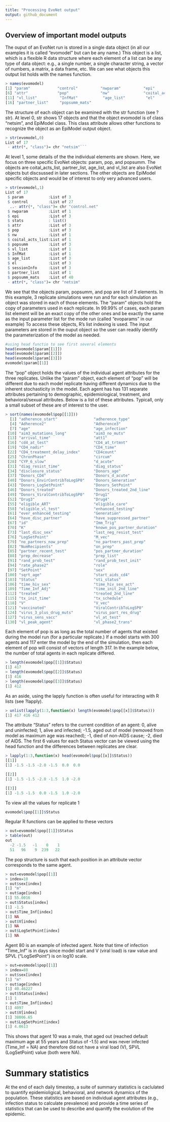```yaml
---
title: "Processing EvoNet output"
output: github_document
---
```


## Overview of important model outputs


The ouput of an EvoNet run is stored in a single data object (in all our examples it is called "evomodel" but can be any name.) This object is a list, which is a flexible R data structure where each element of a list can be any type of data object: e.g., a single number, a single character string, a vector of numbers, a matrix, a data frame, etc. We can see what objects this output list holds with the names function.

```r
> names(evomodel)
[1] "param"            "control"          "nwparam"          "epi"              "stats"  
[6] "attr"             "pop"              "nw"               "coital_acts_list" "popsumm"
[11] "vl_list"          "InfMat"           "age_list"         "el"               "sessionInfo"
[16] "partner_list"     "popsumm_mats"
```

The structure of each object can be examined with the str function (see ?str). At level 0, str shows 17 objects and that the object evomodel is of class "netsim", and EpiModel class. This class attribute allows other functions to recognize the object as an EpiModel output object.

```r

> str(evomodel,0)
List of 17
 - attr(*, "class")= chr "netsim"```
```

At level 1, some details of the the individual elements are shown. Here, we focus on three specific EvoNet objects: param, pop, and popsumm. The objects are coital_acts_list, partner_list, age_list, and vl_list are also EvoNet objects but discsussed in later sections.  The other objects are EpiModel specific objects and would be of interest to only very advanced users.

```r

> str(evomodel,1)
List of 17
 $ param           :List of 3
 $ control         :List of 27
  ..- attr(*, "class")= chr "control.net"
 $ nwparam         :List of 1
 $ epi             :List of 3
 $ stats           : list()
 $ attr            :List of 3
 $ pop             :List of 3
 $ nw              :List of 1
 $ coital_acts_list:List of 1
 $ popsumm         :List of 3
 $ vl_list         :List of 1
 $ InfMat          :List of 1
 $ age_list        :List of 3
 $ el              :List of 3
 $ sessionInfo     :List of 3
 $ partner_list    :List of 1
 $ popsumm_mats    :List of 40
 - attr(*, "class")= chr "netsim"
```

We see that the objects param, popsumm, and pop are list of 3 elements.  In this example, 3 replicate simulations were run and for each simulation an object was stored in each of those elements. The "param" objects hold the copy of parameters used in each replicate. In 99.99% of cases, each param list element will be an exact copy of the other ones and be exactly the same as the input parameter list for the mode run (called "evoparams" in our example) To access these objects, R's list indexing is used. The input parameters are stored in the ouput object so the user can readily identify the parameterization of the model as needed.


```r
#using head functio to see first several elements
head(evomodel$param[[1]])
head(evomodel$param[[2]])
head(evomodel$param[[3]])
evomodel$param[[1]]

```


The "pop" object holds the values of the individual agent attributes for the three replicates. Unlike the "param" object, each element of "pop" will be different due to each model replicate having different dynamics due to the inherent stochasticity in the model.  Each agent has has 131 separate attributes pertaining to demographic, epidemiological, treatment, and behavioral/sexual attributes.  Below is a list of these attributes. Typicall, only a small subset of these are of interest to the user.

```r
> sort(names(evomodel$pop[[1]]))
  [1] "adherence_start"                "adherence_type"                 "Adherence1"                    
  [4] "Adherence2"                     "Adherence3"                     "Adherence4"                    
  [7] "age"                            "age_infection"                  "ai_prob"                       
 [10] "aim3_mutations_long"            "aim3_no_muts"                   "Aim3RoundingErrors"            
 [13] "arrival_time"                   "att1"                           "CD4"                           
 [16] "cd4_at_test"                    "CD4_at_trtmnt"                  "CD4_initial_value"             
 [19] "CD4_nadir"                      "CD4_time"                       "CD4_time_death"                
 [22] "CD4_treatment_delay_index"      "CD4count"                       "CD4tot"                        
 [25] "ChronPhase"                     "circum"                         "condom_user"                   
 [28] "CYP_6_slow"                     "d_acute"                        "diag_resist_status"            
 [31] "diag_resist_time"               "diag_status"                    "diag_time"                     
 [34] "disclosure_status"              "Donors_age"                     "Donors_age"                    
 [37] "Donors_CD4"                     "Donors_d_acute"                 "Donors_diag_status"            
 [40] "Donors_EnvirContribToLogSP0"    "Donors_Generation"              "Donors_Index"                  
 [43] "Donors_LogSetPoint"             "Donors_SetPoint"                "Donors_Total_Time_Inf_At_Trans"
 [46] "Donors_treated"                 "Donors_treated_2nd_line"        "Donors_V"                      
 [49] "Donors_ViralContribToLogSP0"    "Drug1"                          "Drug2"                         
 [52] "Drug3"                          "Drug4"                          "eligible_2nd_line_ART"         
 [55] "eligible_ART"                   "eligible_care"                  "eligible_for_prep"             
 [58] "eligible_vl_test"               "enhanced_testing"               "EnvirContribToLogSP0"          
 [61] "ever_enhanced_testing"          "Generation"                     "have_diag_partner"             
 [64] "have_disc_partner"              "have_suppressed_partner"        "I_vec"                         
 [67] "id"                             "Imm_Trig"                       "insert_quotient"               
 [70] "K"                              "known_pos_partner_duration"     "L_vec"                         
 [73] "last_disc_sex"                  "last_neg_resist_test"           "last_neg_test"                 
 [76] "LogSetPoint"                    "M_vec"                          "min_time_tx"                   
 [79] "no_partners_now_prep"           "no_partners_past_prep"          "num_consec_VL_gt1k"            
 [82] "NumRecipients"                  "on_prep"                        "OnDrug"                        
 [85] "partner_recent_test"            "pos_partner_duration"           "PPP"                           
 [88] "prep_decrease"                  "prep_list"                      "r0"                            
 [91] "rand_prob_test"                 "rand_prob_test_init"            "RandomTimeToAIDS"              
 [94] "rate_phase2"                    "role"                           "s"                             
 [97] "SetPoint"                       "sex"                            "spvl_cat"                      
[100] "sqrt_age"                       "start_aids_cd4"                 "start_max_aids"                
[103] "Status"                         "sti_status"                     "Time_Death"                    
[106] "time_hiv_sex"                   "time_hiv_sex_act"               "Time_Inf"                      
[109] "Time_Inf_Adj"                   "time_init_2nd_line"             "total_acts"                    
[112] "treated"                        "treated_2nd_line"               "tx_dropout"                    
[115] "tx_init_time"                   "tx_schedule"                    "tx_stop_time"                  
[118] "V"                              "V_vec"                          "vacc_init_time"                
[121] "vaccinated"                     "ViralContribToLogSP0"           "virus_3_plus_drug_muts"        
[124] "virus_3_plus_drug_muts"         "virus_part_res_drug"            "virus_sens_drug"               
[127] "virus_sens_vacc"                "vl_at_test"                     "vl_expected"                   
[130] "vl_peak_agent"                  "vl_phase2_trans" 
```

Each element of pop is as long as the total number of agents that existed during the model run (for a particular replicate.)  If a model starts with 300 agents and 117 enter the model by the end of the simulation, then each element of pop will consist of vectors of length 317. In the example below, the number of total agents in each replicate differed.

```r
> length(evomodel$pop[[1]]$Status)
[1] 417
> length(evomodel$pop[[2]]$Status)
[1] 416
> length(evomodel$pop[[3]]$Status)
[1] 412
```

As an aside, using the lapply function is often useful for interacting with R lists (see ?lapply).
```r
> unlist(lapply(1:3,function(x) length(evomodel$pop[[x]]$Status)))
[1] 417 416 412
```


The attribute "Status" refers to the current condition of an agent: 0, alive and uninfected; 1, alive and infected; -1.5, aged out of model (removed from model as maximum age was reached); -1, died of non-AIDS cause; -2, died of AIDS. The first 6 values for each Status vector can be viewed using the head function and the differences between replicates are clear.

```r
> lapply(1:3,function(x) head(evomodel$pop[[x]]$Status))
[[1]]
[1] -1.5 -1.5 -2.0 -1.5  0.0  0.0

[[2]]
[1] -1.5 -1.5 -2.0 -1.5  1.0 -2.0

[[3]]
[1] -1.5 -1.5  0.0 -1.5  1.0 -2.0
```

To view all the values for replicate 1
```r
evomodel$pop[[1]]$Status
```

Regular R functions can be applied to these vectors
```r
> out=evomodel$pop[[1]]$Status
> table(out)
out
  -2 -1.5   -1    0    1 
  51   96    9  239   22 
```

The pop structure is such that each position in an attribute vector corresponds to the same agent. 
```r
> out=evomodel$pop[[1]]
> index=10
> out$sex[index]
[1] "m"
> out$age[index]
[1] 55.0016
> out$Status[index]
[1] -1.5
> out$Time_Inf[index]
[1] NA
> out$V[index]
[1] NA
> out$LogSetPoint[index]
[1] NA
```

Agent 80 is an example of infected agent. Note that time of infection "Time_Inf" is in days since model start and V (viral load) is raw value and SPVL ("LogSetPoint") is on log10 scale.

```r
> out=evomodel$pop[[1]]
> index=80
> out$sex[index]
[1] "m"
> out$age[index]
[1] 40.46227
> out$Status[index]
[1] 1
> out$Time_Inf[index]
[1] 4097
> out$V[index]
[1] 38006.65
> out$LogSetPoint[index]
[1] 4.0613
```


This shows that agent 10 was a male, that aged out (reached default maximum age at 55 years and Status of -1.5) and was never infected (Time_Inf = NA) and therefore did not have a viral load (V), SPVL (LogSetPoint) value (both were NA).



# Summary statistics

At the end of each daily timestep, a suite of summary statistics is caclulated to quantify epidemioligical, behavioral, and network dynamics of the population.  These statistics are based on individual agent attributes (e.g., infection status to calculate prevalence) and provide a time series of statistics that can be used to describe and quanitfy the evolution of the epidemic. 